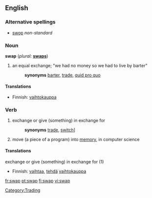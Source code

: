 ==English==

===Alternative spellings===
*[[swop]]  ''non-standard''

===Noun===
'''swap'''  (''plural:'' '''[[swaps]]''')
# an equal exchange; "we had no money so we had to live by barter" 
#:'''synonyms''' [[barter]], [[trade]], [[quid pro quo]]

====Translations====
{{top}}
*Finnish: [[vaihtokauppa]]
{{bottom}}

===Verb===
{{en-verb|swap|p|ing}}

# exchange or give (something) in exchange for 
#:'''synonyms''' [[trade]], [[switch]]]
# move (a piece of a program) into [[memory]], in computer science

====Translations====
;exchange or give (something) in exchange for (1)
{{top}}
*Finnish: [[vaihtaa]], [[tehdä]] [[vaihtokauppa]]
{{mid}}
{{bottom}}

[[Category:Trading]]

[[fr:swap]]
[[pt:swap]]
[[fi:swap]]
[[vi:swap]]